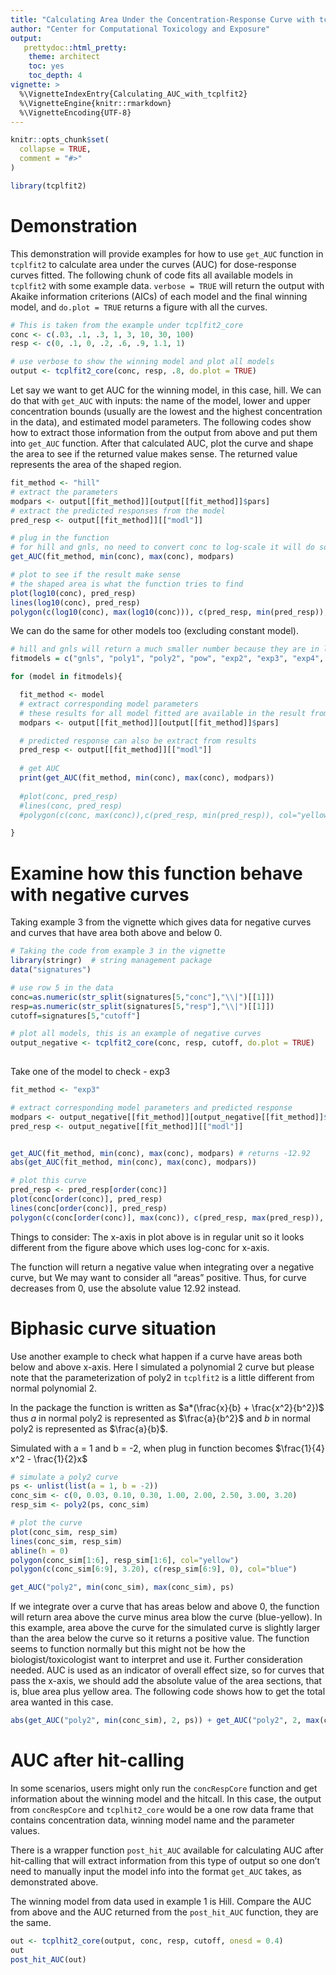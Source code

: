 ```yaml
---
title: "Calculating Area Under the Concentration-Response Curve with tcplfit2"
author: "Center for Computational Toxicology and Exposure"
output:
   prettydoc::html_pretty:
    theme: architect
    toc: yes
    toc_depth: 4
vignette: >
  %\VignetteIndexEntry{Calculating_AUC_with_tcplfit2}
  %\VignetteEngine{knitr::rmarkdown}
  %\VignetteEncoding{UTF-8}
---
```


```r
knitr::opts_chunk$set(
  collapse = TRUE,
  comment = "#>"
)
```

```r
library(tcplfit2)
```
# Demonstration

This demonstration will provide examples for how to use `get_AUC` function in `tcplfit2` to calculate area under the curves (AUC) for dose-response curves fitted. The following chunk of code fits all available models in `tcplfit2` with some example data. `verbose = TRUE` will return the output with Akaike information criterions (AICs) of each model and the final winning model, and `do.plot = TRUE` returns a figure with all the curves.

```r
# This is taken from the example under tcplfit2_core
conc <- c(.03, .1, .3, 1, 3, 10, 30, 100)
resp <- c(0, .1, 0, .2, .6, .9, 1.1, 1)

# use verbose to show the winning model and plot all models 
output <- tcplfit2_core(conc, resp, .8, do.plot = TRUE)
```

Let say we want to get AUC for the winning model, in this case, hill. We can do that with `get_AUC` with inputs: the name of the model, lower and upper concentration bounds (usually are the lowest and the highest concentration in the data), and estimated model parameters. The following codes show how to extract those information from the output from above and put them into `get_AUC` function. After that calculated AUC, plot the curve and shape the area to see if the returned value makes sense. The returned value represents the area of the shaped region. 

```r
fit_method <- "hill"
# extract the parameters 
modpars <- output[[fit_method]][output[[fit_method]]$pars]
# extract the predicted responses from the model
pred_resp <- output[[fit_method]][["modl"]]

# plug in the function 
# for hill and gnls, no need to convert conc to log-scale it will do so inside the function
get_AUC(fit_method, min(conc), max(conc), modpars)

# plot to see if the result make sense
# the shaped area is what the function tries to find
plot(log10(conc), pred_resp)
lines(log10(conc), pred_resp)
polygon(c(log10(conc), max(log10(conc))), c(pred_resp, min(pred_resp)), col="yellow")
```

We can do the same for other models too (excluding constant model).

```r
# hill and gnls will return a much smaller number because they are in log10-scale 
fitmodels = c("gnls", "poly1", "poly2", "pow", "exp2", "exp3", "exp4", "exp5")

for (model in fitmodels){

  fit_method <- model
  # extract corresponding model parameters
  # these results for all model fitted are available in the result from tcplfit2_core  
  modpars <- output[[fit_method]][output[[fit_method]]$pars]

  # predicted response can also be extract from results
  pred_resp <- output[[fit_method]][["modl"]]
  
  # get AUC
  print(get_AUC(fit_method, min(conc), max(conc), modpars))
  
  #plot(conc, pred_resp)
  #lines(conc, pred_resp)
  #polygon(c(conc, max(conc)),c(pred_resp, min(pred_resp)), col="yellow")

}
```

# Examine how this function behave with negative curves

Taking example 3 from the vignette which gives data for negative curves and curves that have area both above and below 0.

```r
# Taking the code from example 3 in the vignette 
library(stringr)  # string management package
data("signatures")

# use row 5 in the data
conc=as.numeric(str_split(signatures[5,"conc"],"\\|")[[1]])
resp=as.numeric(str_split(signatures[5,"resp"],"\\|")[[1]])
cutoff=signatures[5,"cutoff"]

# plot all models, this is an example of negative curves 
output_negative <- tcplfit2_core(conc, resp, cutoff, do.plot = TRUE)
    
```

Take one of the model to check - exp3

```r
fit_method <- "exp3"

# extract corresponding model parameters and predicted response
modpars <- output_negative[[fit_method]][output_negative[[fit_method]]$pars]
pred_resp <- output_negative[[fit_method]][["modl"]]


get_AUC(fit_method, min(conc), max(conc), modpars) # returns -12.92
abs(get_AUC(fit_method, min(conc), max(conc), modpars))

# plot this curve
pred_resp <- pred_resp[order(conc)]
plot(conc[order(conc)], pred_resp)
lines(conc[order(conc)], pred_resp)
polygon(c(conc[order(conc)], max(conc)), c(pred_resp, max(pred_resp)), col="yellow")
```

Things to consider: The x-axis in plot above is in regular unit so it looks different from the figure above which uses log-conc for x-axis. 

The function will return a negative value when integrating over a negative curve, but We may want to consider all "areas" positive. Thus, for curve decreases from 0, use the absolute value 12.92 instead.

# Biphasic curve situation
Use another example to check what happen if a curve have areas both below and above x-axis. Here I simulated a polynomial 2 curve but please note that the parameterization of poly2 in `tcplfit2` is a little different from normal polynomial 2.

In the package the function is written as $a*(\frac{x}{b} + \frac{x^2}{b^2})$ thus $a$ in normal poly2 is represented as $\frac{a}{b^2}$ and $b$ in normal poly2 is represented as $\frac{a}{b}$. 

Simulated with a = 1 and b = -2, when plug in function becomes $\frac{1}{4} x^2 - \frac{1}{2}x$

```r
# simulate a poly2 curve
ps <- unlist(list(a = 1, b = -2))
conc_sim <- c(0, 0.03, 0.10, 0.30, 1.00, 2.00, 2.50, 3.00, 3.20)
resp_sim <- poly2(ps, conc_sim)

# plot the curve 
plot(conc_sim, resp_sim)
lines(conc_sim, resp_sim)
abline(h = 0)
polygon(conc_sim[1:6], resp_sim[1:6], col="yellow")
polygon(c(conc_sim[6:9], 3.20), c(resp_sim[6:9], 0), col="blue")
```

```r
get_AUC("poly2", min(conc_sim), max(conc_sim), ps)
```

If we integrate over a curve that has areas below and above 0, the function will return area above the curve minus area blow the curve (blue-yellow). In this example, area above the curve for the simulated curve is slightly larger than the area below the curve so it returns a positive value. The function seems to function normally but this might not be how the biologist/toxicologist want to interpret and use it. Further consideration needed.
AUC is used as an indicator of overall effect size, so for curves that pass the x-axis, we should add the absolute value of the area sections, that is, blue area plus yellow area. The following code shows how to get the total area wanted in this case. 

```r
abs(get_AUC("poly2", min(conc_sim), 2, ps)) + get_AUC("poly2", 2, max(conc_sim), ps)
```

# AUC after hit-calling

In some scenarios, users might only run the `concRespCore` function and get information about the winning model and the hitcall. In this case, the output from `concRespCore` and `tcplhit2_core` would be a one row data frame that contains concentration data, winning model name and the parameter values. 

There is a wrapper function `post_hit_AUC` available for calculating AUC after hit-calling that will extract information from this type of output so one don't need to manually input the model info into the format `get_AUC` takes, as demonstrated above. 

The winning model from data used in example 1 is Hill. Compare the AUC from above and the AUC returned from the `post_hit_AUC` function, they are the same.

```r
out <- tcplhit2_core(output, conc, resp, cutoff, onesd = 0.4)
out
post_hit_AUC(out)
```






